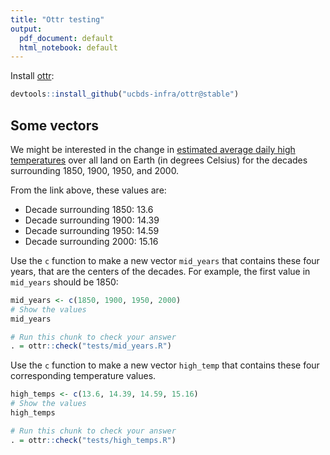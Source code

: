 ```yaml
---
title: "Ottr testing"
output:
  pdf_document: default
  html_notebook: default
---
```


Install [ottr](https://github.com/ucbds-infra/ottr):

```r
devtools::install_github("ucbds-infra/ottr@stable")
```


## Some vectors

We might be interested in the change in [estimated average daily high
temperatures](http://berkeleyearth.lbl.gov/regions/global-land) over all land on
Earth (in degrees Celsius) for the decades surrounding 1850, 1900, 1950, and
2000.

From the link above, these values are:

* Decade surrounding 1850: 13.6
* Decade surrounding 1900: 14.39
* Decade surrounding 1950: 14.59
* Decade surrounding 2000: 15.16

Use the `c` function to make a new vector `mid_years` that contains these four
years, that are the centers of the decades.  For example, the first value in
`mid_years` should be 1850:

```r
mid_years <- c(1850, 1900, 1950, 2000)
# Show the values
mid_years
```

```r
# Run this chunk to check your answer
. = ottr::check("tests/mid_years.R")
```

Use the `c` function to make a new vector `high_temp` that contains these four corresponding temperature values.

```r
high_temps <- c(13.6, 14.39, 14.59, 15.16)
# Show the values
high_temps
```

```r
# Run this chunk to check your answer
. = ottr::check("tests/high_temps.R")
```